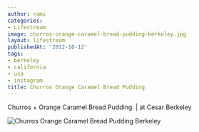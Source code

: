 ```yaml
---
author: rami
categories:
- Lifestream
image: churros-orange-caramel-bread-pudding-berkeley.jpg
layout: lifestream
publishedAt: '2012-10-12'
tags:
- berkeley
- california
- usa
- instagram
title: Churros Orange Caramel Bread Pudding
---
```


Churros + Orange Caramel Bread Pudding. | at Cesar Berkeley

![Churros Orange Caramel Bread Pudding Berkeley](/assets/images/content/lifestream/churros-orange-caramel-bread-pudding-berkeley.jpg )
